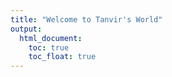 ```yaml
---
title: "Welcome to Tanvir's World"
output: 
  html_document:
    toc: true
    toc_float: true
---
```





